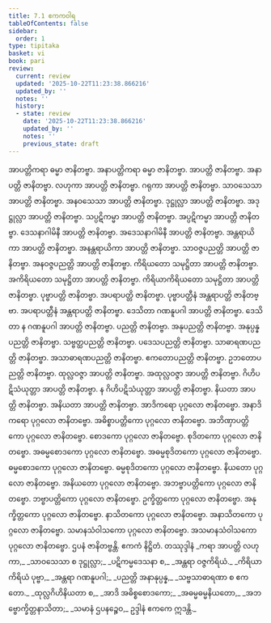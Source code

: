 ```yaml
---
title: 7.1 ဧကကဝါရ
tableOfContents: false
sidebar:
  order: 1
type: tipitaka
basket: vi
book: pari
review:
  current: review
  updated: '2025-10-22T11:23:38.866216'
  updated_by: ''
  notes: ''
  history:
  - state: review
    date: '2025-10-22T11:23:38.866216'
    updated_by: ''
    notes: ''
    previous_state: draft
---
```



<ReviewStatus review={frontmatter.review} showDetails={true} />

<HypothesisAnnotation frontmatter={frontmatter} />

<DynamicBreadcrumb />

<Division number="321" book="pari" e="ch" v="5" p="211">

<Paragraph number="1440" book="pari">
အာပတ္တိကရာ ဓမ္မာ ဇာနိတဗ္ဗာ. အနာပတ္တိကရာ ဓမ္မာ ဇာနိတဗ္ဗာ. အာပတ္တိ ဇာနိတဗ္ဗာ. အနာပတ္တိ ဇာနိတဗ္ဗာ. လဟုကာ အာပတ္တိ ဇာနိတဗ္ဗာ. ဂရုကာ အာပတ္တိ ဇာနိတဗ္ဗာ. သာဝသေသာ အာပတ္တိ ဇာနိတဗ္ဗာ. အနဝသေသာ အာပတ္တိ ဇာနိတဗ္ဗာ. ဒုဋ္ဌုလ္လာ အာပတ္တိ ဇာနိတဗ္ဗာ. အဒုဋ္ဌုလ္လာ အာပတ္တိ ဇာနိတဗ္ဗာ. သပ္ပဋိကမ္မာ အာပတ္တိ ဇာနိတဗ္ဗာ. အပ္ပဋိကမ္မာ အာပတ္တိ ဇာနိတဗ္ဗာ. ဒေသနာဂါမိနီ အာပတ္တိ ဇာနိတဗ္ဗာ. အဒေသနာဂါမိနီ အာပတ္တိ ဇာနိတဗ္ဗာ. အန္တရာယိကာ အာပတ္တိ ဇာနိတဗ္ဗာ. အနန္တရာယိကာ အာပတ္တိ ဇာနိတဗ္ဗာ. သာဝဇ္ဇပညတ္တိ အာပတ္တိ ဇာနိတဗ္ဗာ. အနဝဇ္ဇပညတ္တိ အာပတ္တိ ဇာနိတဗ္ဗာ. ကိရိယတော သမုဋ္ဌိတာ အာပတ္တိ ဇာနိတဗ္ဗာ. အကိရိယတော သမုဋ္ဌိတာ အာပတ္တိ ဇာနိတဗ္ဗာ. ကိရိယာကိရိယတော သမုဋ္ဌိတာ အာပတ္တိ ဇာနိတဗ္ဗာ. ပုဗ္ဗာပတ္တိ ဇာနိတဗ္ဗာ. အပရာပတ္တိ ဇာနိတဗ္ဗာ. ပုဗ္ဗာပတ္တီနံ အန္တရာပတ္တိ ဇာနိတဗ္ဗာ. အပရာပတ္တီနံ အန္တရာပတ္တိ ဇာနိတဗ္ဗာ. ဒေသိတာ ဂဏနူပဂါ အာပတ္တိ ဇာနိတဗ္ဗာ. ဒေသိတာ န ဂဏနူပဂါ အာပတ္တိ ဇာနိတဗ္ဗာ. ပညတ္တိ ဇာနိတဗ္ဗာ. အနုပညတ္တိ ဇာနိတဗ္ဗာ. အနုပ္ပန္နပညတ္တိ ဇာနိတဗ္ဗာ. သဗ္ဗတ္ထပညတ္တိ ဇာနိတဗ္ဗာ. ပဒေသပညတ္တိ ဇာနိတဗ္ဗာ. သာဓာရဏပညတ္တိ ဇာနိတဗ္ဗာ. အသာဓာရဏပညတ္တိ ဇာနိတဗ္ဗာ. ဧကတောပညတ္တိ ဇာနိတဗ္ဗာ. ဥဘတောပညတ္တိ ဇာနိတဗ္ဗာ. ထုလ္လဝဇ္ဇာ အာပတ္တိ ဇာနိတဗ္ဗာ. အထုလ္လဝဇ္ဇာ အာပတ္တိ ဇာနိတဗ္ဗာ. ဂိဟိပဋိသံယုတ္တာ အာပတ္တိ ဇာနိတဗ္ဗာ. န ဂိဟိပဋိသံယုတ္တာ အာပတ္တိ ဇာနိတဗ္ဗာ. နိယတာ အာပတ္တိ ဇာနိတဗ္ဗာ. အနိယတာ အာပတ္တိ ဇာနိတဗ္ဗာ. အာဒိကရော ပုဂ္ဂလော ဇာနိတဗ္ဗော. အနာဒိကရော ပုဂ္ဂလော ဇာနိတဗ္ဗော. အဓိစ္စာပတ္တိကော ပုဂ္ဂလော ဇာနိတဗ္ဗော. အဘိဏှာပတ္တိကော ပုဂ္ဂလော ဇာနိတဗ္ဗော. စောဒကော ပုဂ္ဂလော ဇာနိတဗ္ဗော. စုဒိတကော ပုဂ္ဂလော ဇာနိတဗ္ဗော. အဓမ္မစောဒကော ပုဂ္ဂလော ဇာနိတဗ္ဗော. အဓမ္မစုဒိတကော ပုဂ္ဂလော ဇာနိတဗ္ဗော. ဓမ္မစောဒကော ပုဂ္ဂလော ဇာနိတဗ္ဗော. ဓမ္မစုဒိတကော ပုဂ္ဂလော ဇာနိတဗ္ဗော. နိယတော ပုဂ္ဂလော ဇာနိတဗ္ဗော. အနိယတော ပုဂ္ဂလော ဇာနိတဗ္ဗော. အဘဗ္ဗာပတ္တိကော ပုဂ္ဂလော ဇာနိတဗ္ဗော. ဘဗ္ဗာပတ္တိကော ပုဂ္ဂလော ဇာနိတဗ္ဗော. ဥက္ခိတ္တကော ပုဂ္ဂလော ဇာနိတဗ္ဗော. အနုက္ခိတ္တကော ပုဂ္ဂလော ဇာနိတဗ္ဗော. နာသိတကော ပုဂ္ဂလော ဇာနိတဗ္ဗော. အနာသိတကော ပုဂ္ဂလော ဇာနိတဗ္ဗော. သမာနသံဝါသကော ပုဂ္ဂလော ဇာနိတဗ္ဗော. အသမာနသံဝါသကော ပုဂ္ဂလော ဇာနိတဗ္ဗော. ဌပနံ ဇာနိတဗ္ဗန္တိ.

</Paragraph>
</Division>

<Paragraph number="1441" type="center" book="pari">
ဧကကံ နိဋ္ဌိတံ.



</Paragraph>

<Paragraph number="1442" type="center" book="pari">
တဿုဒ္ဒါနံ


</Paragraph>

<Paragraph number="1443" type="verses" book="pari">
_ကရာ အာပတ္တိ လဟုကာ,_  
_သာဝသေသာ စ ဒုဋ္ဌုလ္လာ;_  
_ပဋိကမ္မဒေသနာ စ,_  
_အန္တရာ ဝဇ္ဇကိရိယံ._  

</Paragraph>

<Paragraph number="1444" type="verses" book="pari">
_ကိရိယာကိရိယံ ပုဗ္ဗာ,_  
_အန္တရာ ဂဏနူပဂါ;_  
_ပညတ္တိ အနာနုပ္ပန္န,_  
_သဗ္ဗသာဓာရဏာ စ ဧကတော._  

</Paragraph>

<Paragraph number="1445" type="verses" book="pari">
_ထုလ္လဂိဟိနိယတာ စ,_  
_အာဒိ အဓိစ္စစောဒကော;_  
_အဓမ္မဓမ္မနိယတော,_  
_အဘဗ္ဗောက္ခိတ္တနာသိတာ;_  
_သမာနံ ဌပနဉ္စေဝ,_  
ဥဒ္ဒါနံ ဧကကေ ဣဒန္တိ._
</Paragraph>